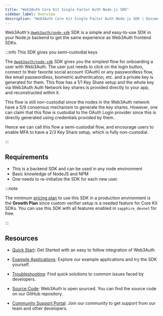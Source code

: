```yaml
---
title: "Web3Auth Core Kit Single Factor Auth Node.js SDK"
sidebar_label: Overview
description: "Web3Auth Core Kit Single Factor Auth Node.js SDK | Documentation - Web3Auth"
---
```


Web3Auth's [`@web3auth/node-sdk`](https://github.com/Web3Auth/web3auth-backend/releases) SDK is a
simple and easy-to-use SDK in your Node.js backend to get the same experience as Web3Auth frontend
SDKs.

:::info This SDK gives you semi-custodial keys

The [`@web3auth/node-sdk`](https://github.com/Web3Auth/web3auth-backend/releases) SDK gives you the
simplest flow for onboarding a user with Web3Auth. The user just needs to click on the login button,
connect to their favorite social account (OAuth) or any passwordless flow, like email passwordless,
biometric authentication, etc. and a private key is generated for them. This flow has a 1/1 Key
Share setup and the whole key via Web3Auth Auth Network key shares is provided directly to your app,
and reconstructed within it.

This flow is still non-custodial since the nodes in the Web3Auth network have a 5/9 consensus
mechanism to generate the key shares. However, one can claim that this flow is custodial to the
OAuth Login provider since this is directly generated using credentials provided by them.

Hence we can call this flow a semi-custodial flow, and encourage users to enable MFA to have a 2/3
Key Share setup, which is fully non-custodial.

:::

## Requirements

- This is a backend SDK and can be used in any node environment
- Basic knowledge of NodeJS and NPM
- One needs to re-initialize the SDK for each new user.

:::note

The minimum [pricing plan](https://web3auth.io/pricing.html) to use this SDK in a production
environment is the **Growth Plan** since custom verifier setup is a needed feature for Core Kit
SDKs. You can use this SDK with all features enabled in `sapphire_devnet` for free.

:::

## Resources

- [Quick Start](/quick-start?product=CORE_KIT&sdk=SFA_NODE&framework=NODE&stepIndex=0): Get Started
  with an easy to follow integration of Web3Auth

- [Example Applications](/examples?product=Core+Kit&sdk=Node.js+SDK): Explore our example
  applications and try the SDK yourself.

- [Troubleshooting](/troubleshooting): Find quick solutions to common issues faced by developers.

- [Source Code](https://github.com/Web3Auth/web3auth-backend/): Web3Auth is open sourced. You can
  find the source code on our GitHub repository.

- [Community Support Portal](https://web3auth.io/community/c/help-core-kit/core-kit-sfa-node/23):
  Join our community to get support from our team and other developers.
